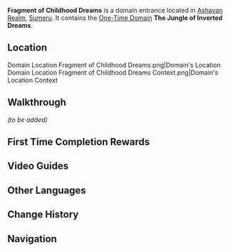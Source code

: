 {{Stub|Walkthrough and enemies}}
{{Domain Infobox
|image        = Domain Fragment of Childhood Dreams.png
|type         = One-Time
|description  = This was once a dreamland paradise of a child of the forest, constructed based on how other children would describe the woods. In their memories, the forest was incredibly vast, much like the world itself. The forest was also immensely deep, just like fate itself. Although the dimensions of the world and the true depth of destiny would ultimately disappoint, the fantasy of them endures deep within this nursery.
|region       = Sumeru
|subregion    = Dharma Forest
|area         = Ashavan Realm
|recElements  = Dendro
|recLevel     = WL-dependent
|requiredAR   = 24
}}
{{Description|This was once upon a time a curious dream filled with adventure, a playground for children, but it has long been infested with Withering-corrupted Fungi and things worse still — yes, the beasts that bring calamity, too, have occupied this place...|The Jungle of Inverted Dreams}}
'''Fragment of Childhood Dreams''' is a domain entrance located in [[Ashavan Realm]], [[Sumeru]]. It contains the [[One-Time Domain]] '''The Jungle of Inverted Dreams'''.

==Location==
<gallery>
Domain Location Fragment of Childhood Dreams.png|Domain's Location
Domain Location Fragment of Childhood Dreams Context.png|Domain's Location Context
</gallery>

==Walkthrough==
''(to be added)''

==First Time Completion Rewards==
{{Card|Primogem|40}}
{{Card|Adventure EXP|500}}
{{Card|Dendro Sigil|5}}
{{Card|Gambler's Feather Accessory|1|rarity=4}}
{{Card|Teachings of Ingenuity|3}}{{Card|Hero's Wit|2}}
{{Card|Mystic Enhancement Ore|4}}
{{Card|Mora|30,000}}

==Video Guides==
{{EVT
|video1   = https://youtu.be/Xn4F7o3y3Ww
|caption1 = Unlock Fragment of Childhood Dreams Guide

|video2   = https://youtu.be/TIvxGVfwrEo
|caption2 = How To Unlock: Underwater Waypoint & Domain

|video3   = https://youtu.be/67r0cHbN43o
|caption3 = Fragment of Childhood Dreams Guide
}}

==Other Languages==
{{Other Languages
|en      = Fragment of Childhood Dreams
|zhs     = 童梦的切片
|zhs_rm  = Tóngmèng de Qiēpiàn
|zht     = 童夢的切片
|zht_rm  = Tóngmèng de Qiēpiàn
|zh_tl   = Slice of Childhood Dreams
|ja      = 幼夢の欠片
|ja_rm   = Youmu no Kakera{{Assumed}}
|ja_tl   = Fragment of Childhood Dreams
|ko      = 어린 꿈의 조각
|ko_rm   = Eorin Kkum-ui Jogak
|ko_tl   = Fragment of Young Dreams
|es      = Sueños inocentes
|es_tl   = Innocent Dreams
|fr      = Fragment d'enfance
|fr_tl   = Fragment of Childhood
|ru      = Фрагмент детских снов
|ru_tl   = Fragment of Childish Dreams
|th      = ชิ้นส่วนฝันวัยเยาว์
|th_rm   = 
|th_tl   = 
|vi      = Mảnh Giấc Mộng Trẻ Thơ
|vi_tl   = Fragment of Childhood Dreams
|de      = Fragment der Kinderträume
|de_tl   = Fragment of Children's Dreams
|id      = Fragment of Childhood Dreams
|pt      = Fragmentos de Sonhos Infantis
|pt_tl   = 
|tr      = Çocukluk Hayalleri Parçası
|tr_tl   = 
|it      = Frammento di Sogni d'Infanzia
|it_tl   = 
}}

==Change History==
{{Change History|3.0}}

==Navigation==
{{Domain Navbox|Permanent}}